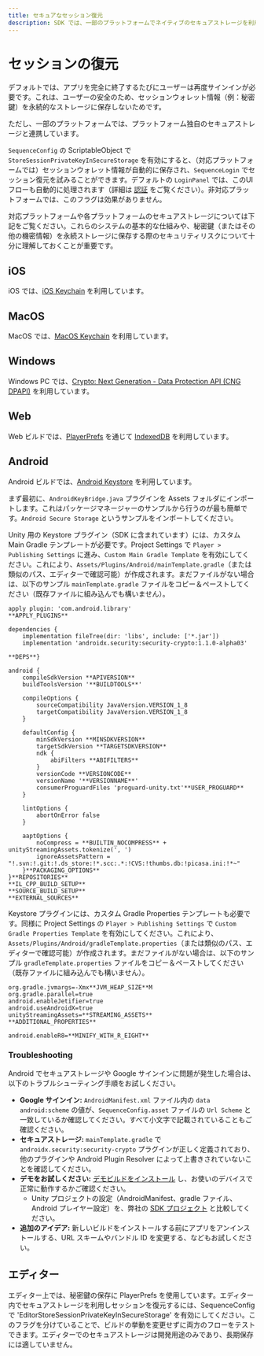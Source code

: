 ```yaml
---
title: セキュアなセッション復元
description: SDK では、一部のプラットフォームでネイティブのセキュアストレージを利用してセッションウォレット情報を安全に保存するオプションを提供しています。
---
```


# セッションの復元
デフォルトでは、アプリを完全に終了するたびにユーザーは再度サインインが必要です。これは、ユーザーの安全のため、セッションウォレット情報（例：秘密鍵）を永続的なストレージに保存しないためです。

ただし、一部のプラットフォームでは、プラットフォーム独自のセキュアストレージと連携しています。

`SequenceConfig` の ScriptableObject で `StoreSessionPrivateKeyInSecureStorage` を有効にすると、（対応プラットフォームでは）セッションウォレット情報が自動的に保存され、`SequenceLogin` でセッション復元を試みることができます。デフォルトの `LoginPanel` では、このUIフローも自動的に処理されます（詳細は [認証](/sdk/unity/onboard/authentication/intro) をご覧ください）。非対応プラットフォームでは、このフラグは効果がありません。

対応プラットフォームや各プラットフォームのセキュアストレージについては下記をご覧ください。これらのシステムの基本的な仕組みや、秘密鍵（またはその他の機密情報）を永続ストレージに保存する際のセキュリティリスクについて十分に理解しておくことが重要です。

## iOS
iOS では、[iOS Keychain](https://developer.apple.com/documentation/security/keychain_services?language=objc) を利用しています。

## MacOS
MacOS では、[MacOS Keychain](https://developer.apple.com/documentation/security/keychain_services?language=objc) を利用しています。

## Windows
Windows PC では、[Crypto: Next Generation - Data Protection API (CNG DPAPI)](https://learn.microsoft.com/en-us/windows/win32/seccng/cng-dpapi) を利用しています。

## Web
Web ビルドでは、[PlayerPrefs](https://docs.unity3d.com/ScriptReference/PlayerPrefs.html) を通じて [IndexedDB](https://developer.mozilla.org/en-US/docs/Web/API/IndexedDB_API) を利用しています。

## Android
Android ビルドでは、[Android Keystore](https://developer.android.com/privacy-and-security/keystore) を利用しています。

まず最初に、`AndroidKeyBridge.java` プラグインを Assets フォルダにインポートします。これはパッケージマネージャーのサンプルから行うのが最も簡単です。`Android Secure Storage` というサンプルをインポートしてください。

Unity 用の Keystore プラグイン（SDK に含まれています）には、カスタム Main Gradle テンプレートが必要です。Project Settings で `Player > Publishing Settings` に進み、`Custom Main Gradle Template` を有効にしてください。これにより、`Assets/Plugins/Android/mainTemplate.gradle`（または類似のパス、エディターで確認可能）が作成されます。まだファイルがない場合は、以下のサンプル `mainTemplate.gradle` ファイルをコピー＆ペーストしてください（既存ファイルに組み込んでも構いません）。

```
apply plugin: 'com.android.library'
**APPLY_PLUGINS**

dependencies {
    implementation fileTree(dir: 'libs', include: ['*.jar'])
    implementation 'androidx.security:security-crypto:1.1.0-alpha03'

**DEPS**}

android {
    compileSdkVersion **APIVERSION**
    buildToolsVersion '**BUILDTOOLS**'

    compileOptions {
        sourceCompatibility JavaVersion.VERSION_1_8
        targetCompatibility JavaVersion.VERSION_1_8
    }

    defaultConfig {
        minSdkVersion **MINSDKVERSION**
        targetSdkVersion **TARGETSDKVERSION**
        ndk {
            abiFilters **ABIFILTERS**
        }
        versionCode **VERSIONCODE**
        versionName '**VERSIONNAME**'
        consumerProguardFiles 'proguard-unity.txt'**USER_PROGUARD**
    }

    lintOptions {
        abortOnError false
    }

    aaptOptions {
        noCompress = **BUILTIN_NOCOMPRESS** + unityStreamingAssets.tokenize(', ')
        ignoreAssetsPattern = "!.svn:!.git:!.ds_store:!*.scc:.*:!CVS:!thumbs.db:!picasa.ini:!*~"
    }**PACKAGING_OPTIONS**
}**REPOSITORIES**
**IL_CPP_BUILD_SETUP**
**SOURCE_BUILD_SETUP**
**EXTERNAL_SOURCES**
```

Keystore プラグインには、カスタム Gradle Properties テンプレートも必要です。同様に Project Settings の `Player > Publishing Settings` で `Custom Gradle Properties Template` を有効にしてください。これにより、`Assets/Plugins/Android/gradleTemplate.properties`（または類似のパス、エディターで確認可能）が作成されます。まだファイルがない場合は、以下のサンプル `gradleTemplate.properties` ファイルをコピー＆ペーストしてください（既存ファイルに組み込んでも構いません）。

```
org.gradle.jvmargs=-Xmx**JVM_HEAP_SIZE**M
org.gradle.parallel=true
android.enableJetifier=true
android.useAndroidX=true
unityStreamingAssets=**STREAMING_ASSETS**
**ADDITIONAL_PROPERTIES**

android.enableR8=**MINIFY_WITH_R_EIGHT**
```

### Troubleshooting
Android でセキュアストレージや Google サインインに問題が発生した場合は、以下のトラブルシューティング手順をお試しください。
- **Google サインイン:** `AndroidManifest.xml` ファイル内の `data android:scheme` の値が、`SequenceConfig.asset` ファイルの `Url Scheme` と一致しているか確認してください。すべて小文字で記載されていることもご確認ください。
- **セキュアストレージ:** `mainTemplate.gradle` で `androidx.security:security-crypto` プラグインが正しく定義されており、他のプラグインや Android Plugin Resolver によって上書きされていないことを確認してください。
- **デモをお試しください:** [デモビルドをインストール](https://drive.google.com/file/d/1rAvnPu56Hj3yDRL32_lr887xt-xMQoYK/view?usp=sharing) し、お使いのデバイスで正常に動作するかご確認ください。
  - Unity プロジェクトの設定（AndroidManifest、gradle ファイル、Android プレイヤー設定）を、弊社の [SDK プロジェクト](https://github.com/0xsequence/sequence-unity) と比較してください。
- **追加のアイデア:** 新しいビルドをインストールする前にアプリをアンインストールする、URL スキームやバンドル ID を変更する、などもお試しください。

## エディター
エディター上では、秘密鍵の保存に PlayerPrefs を使用しています。エディター内でセキュアストレージを利用しセッションを復元するには、SequenceConfig で 'EditorStoreSessionPrivateKeyInSecureStorage' を有効にしてください。このフラグを分けていることで、ビルドの挙動を変更せずに両方のフローをテストできます。エディターでのセキュアストレージは開発用途のみであり、長期保存には適していません。